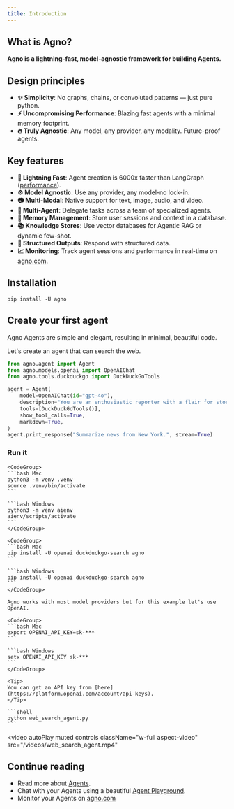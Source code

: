 ```yaml
---
title: Introduction
---
```


## What is Agno?

**Agno is a lightning-fast, model-agnostic framework for building Agents.**

## Design principles

- **✨ Simplicity**: No graphs, chains, or convoluted patterns — just pure python.
- **⚡️ Uncompromising Performance**: Blazing fast agents with a minimal memory footprint.
- **🔥 Truly Agnostic**: Any model, any provider, any modality. Future-proof agents.

## Key features

- **🚀 Lightning Fast**: Agent creation is 6000x faster than LangGraph ([performance](#performance)).
- **⚙️ Model Agnostic**: Use any provider, any model-no lock-in.
- **📷 Multi-Modal**: Native support for text, image, audio, and video.
- **🤝 Multi-Agent**: Delegate tasks across a team of specialized agents.
- **🧠 Memory Management**: Store user sessions and context in a database.
- **📚 Knowledge Stores**: Use vector databases for Agentic RAG or dynamic few-shot.
- **🧩 Structured Outputs**: Respond with structured data.
- **📈 Monitoring**: Track agent sessions and performance in real-time on [agno.com](https://app.agno.com).

## Installation

```shell
pip install -U agno
```

## Create your first agent

Agno Agents are simple and elegant, resulting in minimal, beautiful code.

Let's create an agent that can search the web.

```python web_search_agent.py
from agno.agent import Agent
from agno.models.openai import OpenAIChat
from agno.tools.duckduckgo import DuckDuckGoTools

agent = Agent(
    model=OpenAIChat(id="gpt-4o"),
    description="You are an enthusiastic reporter with a flair for storytelling!",
    tools=[DuckDuckGoTools()],
    show_tool_calls=True,
    markdown=True,
)
agent.print_response("Summarize news from New York.", stream=True)
```

### Run it

<Steps>
  <Step title="Setup your virtual environment">

    <CodeGroup>
    ```bash Mac
    python3 -m venv .venv
    source .venv/bin/activate
    ```

    ```bash Windows
    python3 -m venv aienv
    aienv/scripts/activate
    ```
    </CodeGroup>

  </Step>
  <Step title="Install libraries">

    <CodeGroup>
    ```bash Mac
    pip install -U openai duckduckgo-search agno
    ```

    ```bash Windows
    pip install -U openai duckduckgo-search agno
    ```
    </CodeGroup>

  </Step>
  <Step title="Export your model keys">

    Agno works with most model providers but for this example let's use OpenAI.

    <CodeGroup>
    ```bash Mac
    export OPENAI_API_KEY=sk-***
    ```

    ```bash Windows
    setx OPENAI_API_KEY sk-***
    ```
    </CodeGroup>

    <Tip>
    You can get an API key from [here](https://platform.openai.com/account/api-keys).
    </Tip>

  </Step>
  <Step title="Run the agent">

    ```shell
    python web_search_agent.py
    ```

  </Step>
</Steps>

<video
  autoPlay
  muted
  controls
  className="w-full aspect-video"
  src="/videos/web_search_agent.mp4"
></video>

## Continue reading

- Read more about [Agents](/agents).
- Chat with your Agents using a beautiful [Agent Playground](/playground).
- Monitor your Agents on [agno.com](/monitoring)
